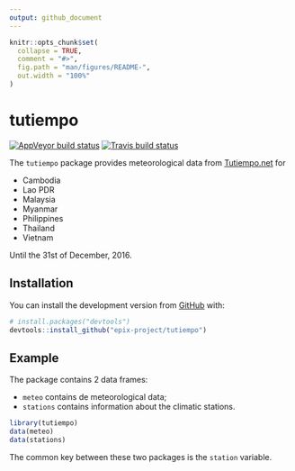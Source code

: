 ```yaml
---
output: github_document
---
```


<!-- README.md is generated from README.Rmd. Please edit that file -->

```r
knitr::opts_chunk$set(
  collapse = TRUE,
  comment = "#>",
  fig.path = "man/figures/README-",
  out.width = "100%"
)
```
# tutiempo

<!-- badges: start -->
[![AppVeyor build status](https://ci.appveyor.com/api/projects/status/github/epix-project/tutiempo?branch=master&svg=true)](https://ci.appveyor.com/project/epix-project/tutiempo)
[![Travis build status](https://travis-ci.org/epix-project/tutiempo.svg?branch=master)](https://travis-ci.org/epix-project/tutiempo)
<!-- badges: end -->

The `tutiempo` package provides meteorological data from
[Tutiempo.net](https://en.tutiempo.net) for

* Cambodia
* Lao PDR
* Malaysia
* Myanmar
* Philippines
* Thailand
* Vietnam

Until the 31st of December, 2016.

## Installation

You can install the development version from
[GitHub](https://github.com/epix-project/tutiempo) with:

``` r
# install.packages("devtools")
devtools::install_github("epix-project/tutiempo")
```
## Example

The package contains 2 data frames:

* `meteo` contains de meteorological data;
* `stations` contains information about the climatic stations.

```r
library(tutiempo)
data(meteo)
data(stations)
```

The common key between these two packages is the `station` variable.

